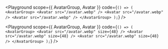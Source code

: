 

<Playground
  scope={{ AvatarGroup, Avatar }}
  code={`() => (
    <AvatarGroup>
        <Avatar src="/avatar.webp" />
        <Avatar src="/avatar.webp" />
        <Avatar src="/avatar.webp" />
    </AvatarGroup>
);`}
/>


<Playground
  scope={{ AvatarGroup, Avatar }}
  code={`() => (
    <AvatarGroup>
        <Avatar src="/avatar.webp" size={48} />
        <Avatar src="/avatar.webp" size={48} />
        <Avatar src="/avatar.webp" size={48} />
    </AvatarGroup>
);`}
/>


